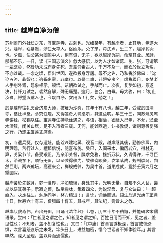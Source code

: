 ```yaml
---
---
---
```

title: 越岸自净为僧
---



苏州阊门外社坛之东，有宝莲寺，古刹也。光绪某年，有越岸者，止其地，寺遂大兴。越岸，名静海，浙江太平人，俗姓朱。父子荣，母氏卢，生二子，越岸其次也。少孤，伯父某为闤闠中人，稍有资，无子，欲以越岸为嗣，命理其业。居肆，郁郁不乐，一日，读《三国志演义》忽大感悟，以为人才如诸葛、关、张，可谓第一辈流矣，然皆功未成而身先死。吾辈仰希古人，千万不及一，而欲於世立功名，不亦难哉。一念之顷，悟出世因，遂欲投身浮屠。母不之许，乃私祷於佛曰：「沈沦五浊，非智也；逃母出家，非孝也。以是二难，计将安出？」虔祷累月，夜梦老人手刳外肾，现象相示，顿悟。诘朝欲试之，手战而止。次夜，复梦如初，意遂决，持纤刀试之，砉然自解，殊无痛楚。逾月，创合，白母。母大骇，曰：「初止汝者，将望汝成人也，今既自净，安用汝！行矣，勉之！」

於是越岸往礼天台济舟大师，披薙为沙弥，其年十有八也。越三年，受戒於国清寺，遂住禅堂，参究性理。又得莲舟大师指示，其道益明。年三十三，闻苏州灵鹫寺讲经，杖锡以往。宝莲寺住持能诠遇之，与语，相洽，欲延入己寺，不允，迳至木渎镇，闭关山居，足不入市者三载。无何，能诠西逝，讣书敦促，诸刹尊宿复强之行，乃遂主宝莲丈席焉。

初，寺遭兵燹，仅存遗址。能诠兴建地藏、观音二殿，越岸继其後，勤修佛事，内明理观，苦行过人，檀那信悦，随喜布施。癸巳，入闽采木，徧历岩穴，得材无算，关梁节节，备受艰阻。乃亲叩关督，牒求免税，挫折万状，久请得许，千寻巨木，沿流东下，顺行无阻。以至诚得佛力，故佛斋殿舍，次第落成，规制崇闳，岿然巨刹。两兴戒坛，高德来会，禅规戒律，为吴中首。道果成就，竟於壬寅六月之望圆寂。

越岸尝於先数月，梦一世界，净如琉璃，身处其中，光明无量。自知不久人世，尝举以语其弟子。示寂之顷，趺坐禅牀，集着四众，为说涅盘，复与众诀曰：「一超直入，决定往生，勉旃同学，努力精进！」言讫，诵佛而逝。距生於道光庚子正月十日，世寿六十有三，僧腊四十有五，其戒年，其法纪，则皆未之悉。

越岸状貌奇伟，声出丹田，日诵《法华经》七卷，历三十年不稍懈，并能研求宋儒语录。尝曰：「仁者见之谓之仁，知者见之谓之知。百姓日用而不知，见之者，盖见性也；不知者，盖不知复性也。」又曰：「《中庸》首章言道极深，首言戒慎恐惧，次言喜怒哀乐之未发，竿头日上，进益加密，惜今世读者不知体验耳。」其言粹然，深入至理，盖以释而通儒也。